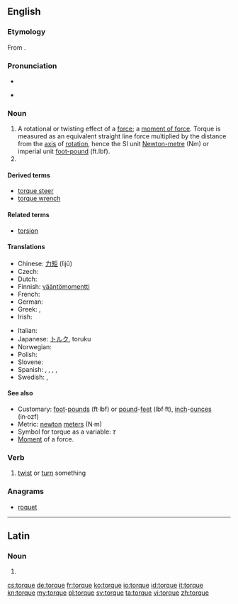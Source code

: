 ==English==
{{wikipedia}}

===Etymology===
From {{etyl|la}} {{term|torqueo|torqueō|lang=la}}.

===Pronunciation===
* {{audio|en-us-torque.ogg|Audio (US)}}

* {{rhymes|ɔː(r)k}}

===Noun===
{{en-noun|-}}

# A rotational or twisting effect of a [[force]]; a [[moment of force]].  Torque is measured as an equivalent straight line force multiplied by the distance from the [[axis]] of [[rotation]], hence the SI unit [[Newton-metre]] (Nm) or imperial unit [[foot-pound]] (ft.lbf).
# {{alternative spelling of|torc}}

====Derived terms====
* [[torque steer]]
* [[torque wrench]]

====Related terms====
* [[torsion]]

====Translations====
{{trans-top|a rotational or twisting force}}
* Chinese: [[力矩]] (lìjǔ)
* Czech: {{t-|cs|točivý moment|m}}
* Dutch: {{t-|nl|koppel|n}}
* Finnish: [[vääntömomentti]]
* French: {{t+|fr|couple|m}}
* German: {{t+|de|Drehmoment|n}}
* Greek: {{t|el|στροφορμή|f|tr=stroformí}}, {{t-|el|στρεπτική ροπή|f|tr=streptikí ropí}}
* Irish: {{t-|ga|torc|m|xs=Irish}}
{{trans-mid}}
* Italian: {{t-|it|coppia|f}}
* Japanese: [[トルク]], toruku
* Norwegian: {{t-|no|dreiemoment|n}}
* Polish: {{t|pl|moment obrotowy}}
* Slovene: {{t-|sl|vrtilni moment}}
* Spanish: {{t|es|par de torsión|m}}, {{t|es|par motor|m}}, {{t|es|momento de fuerza|m}}, {{t|es|par de fuerzas|m}}, {{t|es|par|m}}
* Swedish: {{t-|sv|vridmoment}}, {{t|sv|kraftmoment|n}}
{{trans-bottom}}

====See also====
* Customary: [[foot]]-[[pound-force|pounds]] (ft·lbf) or [[pound-force|pound]]-[[feet]] (lbf·ft), [[inch]]-[[ounce-force|ounces]] (in·ozf)
* Metric: [[newton]] [[meter]]s (N·m)
* Symbol for torque as a variable:  ''τ''
* [[moment| Moment]] of a force.

===Verb===
{{en-verb|torqu|es}}

# [[twist]] or [[turn]] something

===Anagrams===
* [[roquet#English|roquet]]

----

==Latin==

===Noun===
{{la-noun-form|torque}}

# {{inflection of|[[torquis#Latin|torquis]]||abl|s|lang=la}}

[[cs:torque]]
[[de:torque]]
[[fr:torque]]
[[ko:torque]]
[[io:torque]]
[[id:torque]]
[[it:torque]]
[[kn:torque]]
[[my:torque]]
[[pl:torque]]
[[sv:torque]]
[[ta:torque]]
[[vi:torque]]
[[zh:torque]]